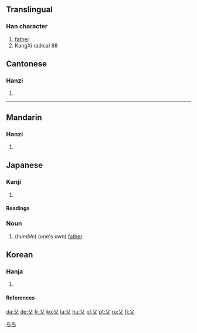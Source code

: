 ==Translingual==
===Han character===
{{Han char|rn=88|rad=父|as=00|sn=4|four=8040<sub>0</sub>|canj=金大 (CK)}}
# [[father]]
# KangXi radical 88


==Cantonese==
===Hanzi===
{{yue-hanzi|jyut=|y=fu6}}
# {{defn|Cantonese}}

----
==Mandarin==
===Hanzi===
{{cmn-hanzi|pin=[[fù]] (fu4)|wg=fu<sup>4</sup>}}
# {{defn|Mandarin}}

==Japanese==
[[Category:1000_Japanese_basic_words|ちち]]


===Kanji===
{{ja-kanji|grade=|rs=父00}}
# {{defn|Japanese}} 
====Readings====
{{ja-readings|on=[[ふ]] (fu), [[ほ]] (ho)|kun=[[ちち]] (chichi)}}
===Noun===
{{ja-noun|k|hira=ちち|rom=chichi}}
# (''humble'') (one's own) [[father]]

==Korean==
===Hanja===
{{ko-hanja|hangeul=[[부]], [[보]]|eumhun=아비|rv=bu, bo|mr=pu, po|y=pu, po}}
# {{defn|Korean}}

====References====
{{Han ref|kx=0690.010|dkj=19721|dj=1103.010|hdz=32039.010|uh=7236|ud=29238|bh=A4F7|bd=42231}}

[[da:父]]
[[de:父]]
[[fr:父]]
[[ko:父]]
[[la:父]]
[[hu:父]]
[[pl:父]]
[[pt:父]]
[[ru:父]]
[[fi:父]]